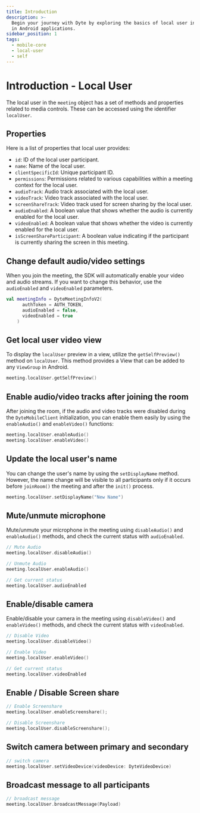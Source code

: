 ```yaml
---
title: Introduction
description: >-
  Begin your journey with Dyte by exploring the basics of local user integration
  in Android applications.
sidebar_position: 1
tags:
  - mobile-core
  - local-user
  - self
---
```


# Introduction - Local User

The local user in the `meeting` object has a set of methods and properties related to media controls. These can be accessed using the identifier `localUser`.

## Properties

Here is a list of properties that local user provides:

- `id`: ID of the local user participant.
- `name`: Name of the local user.
- `clientSpecificId`: Unique participant ID.
- `permissions`: Permissions related to various capabilities within a
  meeting context for the local user.
- `audioTrack`: Audio track associated with the local user.
- `videoTrack`: Video track associated with the local user.
- `screenShareTrack`: Video track used for screen sharing by the local user.
- `audioEnabled`: A boolean value that shows whether the audio is currently enabled for the local user.
- `videoEnabled`: A boolean value that shows whether the video is currently enabled for the local user.
- `isScreenShareParticipant`: A boolean value indicating if the participant is currently sharing the screen in this meeting.

## Change default audio/video settings

When you join the meeting, the SDK will automatically enable your video and audio streams. If you want to change this behavior, use the `audioEnabled` and `videoEnabled` parameters.

```kotlin {3,4}
val meetingInfo = DyteMeetingInfoV2(
      authToken = AUTH_TOKEN,
      audioEnabled = false,
      videoEnabled = true
    )
```

## Get local user video view

To display the `localUser` preview in a view, utilize the `getSelfPreview()` method on `localUser`. This method provides a View that can be added to any `ViewGroup` in Android.

```kotlin
meeting.localUser.getSelfPreview()
```

## Enable audio/video tracks after joining the room

After joining the room, if the audio and video tracks were disabled during the `DyteMobileClient` initialization, you can enable them easily by using the `enableAudio()` and `enableVideo()` functions:

```kotlin
meeting.localUser.enableAudio()
meeting.localUser.enableVideo()
```

## Update the local user's name

You can change the user's name by using the `setDisplayName` method. However, the name change will be visible to all participants only if it occurs before `joinRoom()` the meeting and after the `init()` process.

```kotlin
meeting.localUser.setDisplayName("New Name")
```

## Mute/unmute microphone

Mute/unmute your microphone in the meeting using `disableAudio()` and `enableAudio()` methods, and check the current status with `audioEnabled`.

```kotlin
// Mute Audio
meeting.localUser.disableAudio()

// Unmute Audio
meeting.localUser.enableAudio()

// Get current status
meeting.localUser.audioEnabled
```

## Enable/disable camera

Enable/disable your camera in the meeting using `disableVideo()` and `enableVideo()` methods, and check the current status with `videoEnabled`.

```kotlin
// Disable Video
meeting.localUser.disableVideo()

// Enable Video
meeting.localUser.enableVideo()

// Get current status
meeting.localUser.videoEnabled
```

## Enable / Disable Screen share

```kotlin
// Enable Screenshare
meeting.localUser.enableScreenshare();

// Disable Screenshare
meeting.localUser.disableScreenshare();
```

## Switch camera between primary and secondary

```kotlin
// switch camera
meeting.localUser.setVideoDevice(videoDevice: DyteVideoDevice)
```

## Broadcast message to all participants

```kotlin
// broadcast message
meeting.localUser.broadcastMessage(Payload)
```

<head>
  <title>Android Core Introduction</title>
  <meta name="description" content="Begin your journey with Dyte by exploring the basics of local user integration in Android applications."/>
</head>
